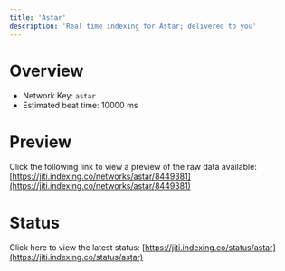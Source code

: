 ```yaml
---
title: 'Astar'
description: 'Real time indexing for Astar; delivered to you'
---
```


# Overview
- Network Key: `astar`
- Estimated beat time: 10000 ms

# Preview
Click the following link to view a preview of the raw data available: [https://jiti.indexing.co/networks/astar/8449381](https://jiti.indexing.co/networks/astar/8449381)

# Status
Click here to view the latest status: [https://jiti.indexing.co/status/astar](https://jiti.indexing.co/status/astar)
